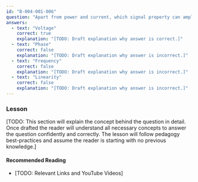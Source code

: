```yaml
---
id: "B-004-001-006"
question: "Apart from power and current, which signal property can amplifiers be specifically designed to increase?"
answers:
  - text: "Voltage"
    correct: true
    explanation: "[TODO: Draft explanation why answer is correct.]"
  - text: "Phase"
    correct: false
    explanation: "[TODO: Draft explanation why answer is incorrect.]"
  - text: "Frequency"
    correct: false
    explanation: "[TODO: Draft explanation why answer is incorrect.]"
  - text: "Linearity"
    correct: false
    explanation: "[TODO: Draft explanation why answer is incorrect.]"
---
```


### Lesson

[TODO: This section will explain the concept behind the question in detail. Once drafted the reader will understand all necessary concepts to answer the question confidently and correctly. The lesson will follow pedagogy best-practices and assume the reader is starting with no previous knowledge.]

#### Recommended Reading

- [TODO: Relevant Links and YouTube Videos]
